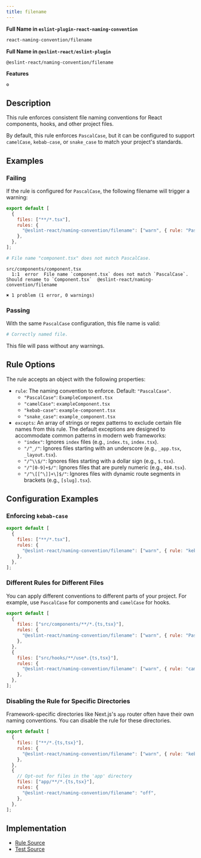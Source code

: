 ```yaml
---
title: filename
---
```


**Full Name in `eslint-plugin-react-naming-convention`**

```sh copy
react-naming-convention/filename
```

**Full Name in `@eslint-react/eslint-plugin`**

```sh copy
@eslint-react/naming-convention/filename
```

**Features**

`⚙️`

## Description

This rule enforces consistent file naming conventions for React components, hooks, and other project files.

By default, this rule enforces `PascalCase`, but it can be configured to support `camelCase`, `kebab-case`, or `snake_case` to match your project's standards.

## Examples

### Failing

If the rule is configured for `PascalCase`, the following filename will trigger a warning:

```js title="eslint.config.js"
export default [
  {
    files: ["**/*.tsx"],
    rules: {
      "@eslint-react/naming-convention/filename": ["warn", { rule: "PascalCase" }],
    },
  },
];
```

```bash title="src/components/component.tsx"
# File name "component.tsx" does not match PascalCase.
```

```text title="ESLint Output"
src/components/component.tsx
  1:1  error  File name `component.tsx` does not match `PascalCase`. Should rename to `Component.tsx`  @eslint-react/naming-convention/filename

✖ 1 problem (1 error, 0 warnings)
```

### Passing

With the same `PascalCase` configuration, this file name is valid:

```bash title="src/components/Component.tsx"
# Correctly named file.
```

This file will pass without any warnings.

## Rule Options

The rule accepts an object with the following properties:

- `rule`: The naming convention to enforce. Default: `"PascalCase"`.
  - `"PascalCase"`: `ExampleComponent.tsx`
  - `"camelCase"`: `exampleComponent.tsx`
  - `"kebab-case"`: `example-component.tsx`
  - `"snake_case"`: `example_component.tsx`
- `excepts`: An array of strings or regex patterns to exclude certain file names from this rule. The default exceptions are designed to accommodate common patterns in modern web frameworks:
  - `"index"`: Ignores `index` files (e.g., `index.ts`, `index.tsx`).
  - `"/^_/"`: Ignores files starting with an underscore (e.g., `_app.tsx`, `_layout.tsx`).
  - `"/^\\$/"`: Ignores files starting with a dollar sign (e.g., `$.tsx`).
  - `"/^[0-9]+$/"`: Ignores files that are purely numeric (e.g., `404.tsx`).
  - `"/^\[[^\]]+\]$/"`: Ignores files with dynamic route segments in brackets (e.g., `[slug].tsx`).

## Configuration Examples

### Enforcing `kebab-case`

```js title="eslint.config.js"
export default [
  {
    files: ["**/*.tsx"],
    rules: {
      "@eslint-react/naming-convention/filename": ["warn", { rule: "kebab-case" }],
    },
  },
];
```

### Different Rules for Different Files

You can apply different conventions to different parts of your project. For example, use `PascalCase` for components and `camelCase` for hooks.

```js title="eslint.config.js"
export default [
  {
    files: ["src/components/**/*.{ts,tsx}"],
    rules: {
      "@eslint-react/naming-convention/filename": ["warn", { rule: "PascalCase" }],
    },
  },
  {
    files: ["src/hooks/**/use*.{ts,tsx}"],
    rules: {
      "@eslint-react/naming-convention/filename": ["warn", { rule: "camelCase" }],
    },
  },
];
```

### Disabling the Rule for Specific Directories

Framework-specific directories like Next.js's `app` router often have their own naming conventions. You can disable the rule for these directories.

```js title="eslint.config.js"
export default [
  {
    files: ["**/*.{ts,tsx}"],
    rules: {
      "@eslint-react/naming-convention/filename": ["warn", { rule: "kebab-case" }],
    },
  },
  {
    // Opt-out for files in the 'app' directory
    files: ["app/**/*.{ts,tsx}"],
    rules: {
      "@eslint-react/naming-convention/filename": "off",
    },
  },
];
```

## Implementation

- [Rule Source](https://github.com/Rel1cx/eslint-react/tree/main/packages/plugins/eslint-plugin-react-naming-convention/src/rules/filename.ts)
- [Test Source](https://github.com/Rel1cx/eslint-react/tree/main/packages/plugins/eslint-plugin-react-naming-convention/src/rules/filename.spec.ts)
